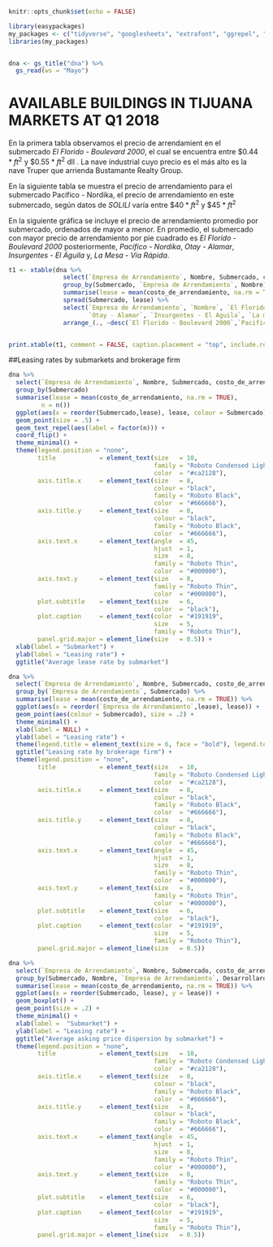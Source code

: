 

```r

knitr::opts_chunk$set(echo = FALSE)

library(easypackages)
my_packages <- c("tidyverse", "googlesheets", "extrafont", "ggrepel", "xtable")
libraries(my_packages)


dna <- gs_title("dna") %>%
  gs_read(ws = "Mayo")


```


# AVAILABLE BUILDINGS IN TIJUANA MARKETS AT Q1 2018

En la primera tabla observamos el precio de arrendamient en el submercado _El Florido - Boulevard 2000_, el cual se encuentra entre $\$0.44 * ft^2$ y $\$0.55* ft^2$ dll . La nave industrial cuyo precio es el más alto es la nave Truper que arrienda Bustamante Realty Group. 

En la siguiente tabla se muestra el precio de arrendamiento para el submercado Pacífico - Nordika, el precio de arrendamiento en este submercado, según datos de _SOLILI_ varía entre $\$40 * ft^2$ y $\$45 * ft^2$ 

En la siguiente gráfica se incluye el precio de arrendamiento promedio por submercado, ordenados de mayor a menor. En promedio, el submercado con mayor precio de arrendamiento por pie cuadrado es _El Florido - Boulevard 2000_ posteriormente, _Pacífico - Nordika_, _Otay - Alamar_, _Insurgentes - El Águila_ y, _La Mesa - Vía Rápida_. 


```r


t1 <- xtable(dna %>%
               select(`Empresa de Arrendamiento`, Nombre, Submercado, costo_de_arrendamiento) %>%
               group_by(Submercado, `Empresa de Arrendamiento`, Nombre) %>%
               summarise(lease = mean(costo_de_arrendamiento, na.rm = TRUE)) %>%
               spread(Submercado, lease) %>%
               select(`Empresa de Arrendamiento`, `Nombre`, `El Florido - Boulevard 2000`, `Pacifico - Nordika`,
                      `Otay - Alamar`, `Insurgentes - El Aguila`, `La mesa - Via Rapida`) %>%
               arrange_(., ~desc(`El Florido - Boulevard 2000`,`Pacifico - Nordika`, `Otay - Alamar`,`Insurgentes - El Aguila`, `La Mesa - Via Rapida`)))


print.xtable(t1, comment = FALSE, caption.placement = "top", include.rownames = FALSE, size = c("\\setlength{\\tabcolsep}{1pt}\\fontsize{7pt}{10pt}\\selectfont"), scalebox = 0.7, booktabs = TRUE, floating = FALSE, latex.environments = "", table.placement = "H")

```


##Leasing rates by submarkets and brokerage firm


```r

dna %>%
  select(`Empresa de Arrendamiento`, Nombre, Submercado, costo_de_arrendamiento) %>%
  group_by(Submercado)                                                           %>% 
  summarise(lease = mean(costo_de_arrendamiento, na.rm = TRUE),
         n = n())                                                                %>%
  ggplot(aes(x = reorder(Submercado,lease), lease, colour = Submercado)) + 
  geom_point(size = .5) + 
  geom_text_repel(aes(label = factor(n))) +
  coord_flip() +
  theme_minimal() +
  theme(legend.position = "none", 
        title            = element_text(size   = 10,
                                        family = "Roboto Condensed Light",
                                        color  = "#ca2128"),
        axis.title.x     = element_text(size   = 8,
                                        colour = "black",
                                        family = "Roboto Black",
                                        color  = "#666666"),
        axis.title.y     = element_text(size   = 8,
                                        colour = "black",
                                        family = "Roboto Black",
                                        color  = "#666666"),
        axis.text.x      = element_text(angle  = 45,
                                        hjust  = 1,
                                        size   = 8,
                                        family = "Roboto Thin",
                                        color  = "#000000"),
        axis.text.y      = element_text(size   = 8,
                                        family = "Roboto Thin",
                                        color  = "#000000"),
        plot.subtitle    = element_text(size   = 6,
                                        color  = "black"),
        plot.caption     = element_text(color  = "#191919",
                                        size   = 5,
                                        family = "Roboto Thin"),
        panel.grid.major = element_line(size   = 0.5)) + 
  xlab(label = "Submarket") +
  ylab(label = "Leasing rate") +
  ggtitle("Average lease rate by submarket")

```




```r
dna %>%
  select(`Empresa de Arrendamiento`, Nombre, Submercado, costo_de_arrendamiento) %>%
  group_by(`Empresa de Arrendamiento`, Submercado) %>% 
  summarise(lease = mean(costo_de_arrendamiento, na.rm = TRUE)) %>%
  ggplot(aes(x = reorder(`Empresa de Arrendamiento`,lease), lease)) + 
  geom_point(aes(colour = Submercado), size = .2) +
  theme_minimal() +
  xlab(label = NULL) +
  ylab(label = "Leasing rate") +
  theme(legend.title = element_text(size = 6, face = "bold"), legend.text = element_text(size = 5), legend.position = "bottom", axis.text = element_text(size = 7), legend.justification = c("left")) +
  ggtitle("Leasing rate by brokerage firm") +
  theme(legend.position = "none", 
        title            = element_text(size   = 10,
                                        family = "Roboto Condensed Light",
                                        color  = "#ca2128"),
        axis.title.x     = element_text(size   = 8,
                                        colour = "black",
                                        family = "Roboto Black",
                                        color  = "#666666"),
        axis.title.y     = element_text(size   = 8,
                                        colour = "black",
                                        family = "Roboto Black",
                                        color  = "#666666"),
        axis.text.x      = element_text(angle  = 45,
                                        hjust  = 1,
                                        size   = 8,
                                        family = "Roboto Thin",
                                        color  = "#000000"),
        axis.text.y      = element_text(size   = 8,
                                        family = "Roboto Thin",
                                        color  = "#000000"),
        plot.subtitle    = element_text(size   = 6,
                                        color  = "black"),
        plot.caption     = element_text(color  = "#191919",
                                        size   = 5,
                                        family = "Roboto Thin"),
        panel.grid.major = element_line(size   = 0.5))
```






```r
dna %>%
  select(`Empresa de Arrendamiento`, Nombre, Submercado, costo_de_arrendamiento, Desarrollardor) %>%
  group_by(Submercado, Nombre, `Empresa de Arrendamiento`, Desarrollardor) %>% 
  summarise(lease = mean(costo_de_arrendamiento, na.rm = TRUE)) %>%
  ggplot(aes(x = reorder(Submercado, lease), y = lease)) + 
  geom_boxplot() +
  geom_point(size = .2) +
  theme_minimal() + 
  xlab(label =  "Submarket") +
  ylab(label = "Leasing rate") +
  ggtitle("Average asking price dispersion by submarket") +
  theme(legend.position = "none", 
        title            = element_text(size   = 10,
                                        family = "Roboto Condensed Light",
                                        color  = "#ca2128"),
        axis.title.x     = element_text(size   = 8,
                                        colour = "black",
                                        family = "Roboto Black",
                                        color  = "#666666"),
        axis.title.y     = element_text(size   = 8,
                                        colour = "black",
                                        family = "Roboto Black",
                                        color  = "#666666"),
        axis.text.x      = element_text(angle  = 45,
                                        hjust  = 1,
                                        size   = 8,
                                        family = "Roboto Thin",
                                        color  = "#000000"),
        axis.text.y      = element_text(size   = 8,
                                        family = "Roboto Thin",
                                        color  = "#000000"),
        plot.subtitle    = element_text(size   = 6,
                                        color  = "black"),
        plot.caption     = element_text(color  = "#191919",
                                        size   = 5,
                                        family = "Roboto Thin"),
        panel.grid.major = element_line(size   = 0.5))
```





